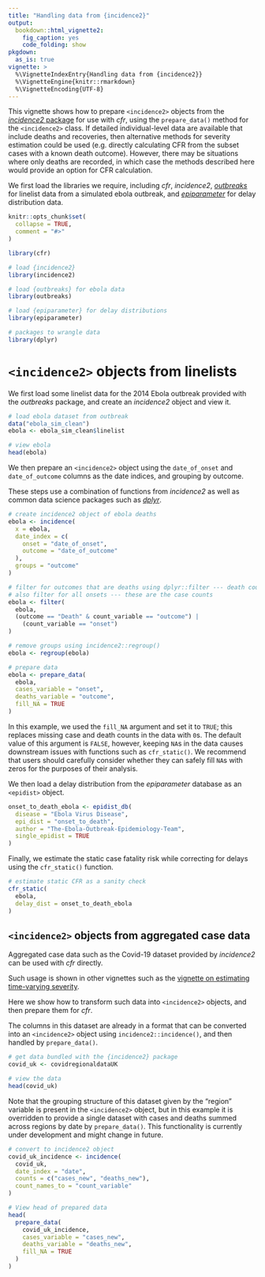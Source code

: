 ```yaml
---
title: "Handling data from {incidence2}"
output:
  bookdown::html_vignette2:
    fig_caption: yes
    code_folding: show
pkgdown:
  as_is: true
vignette: >
  %\VignetteIndexEntry{Handling data from {incidence2}}
  %\VignetteEngine{knitr::rmarkdown}
  %\VignetteEncoding{UTF-8}
---
```


This vignette shows how to prepare `<incidence2>` objects from the [_incidence2_ package](https://www.reconverse.org/incidence2/) for use with _cfr_, using the `prepare_data()` method for the `<incidence2>` class. If detailed individual-level data are available that include deaths and recoveries, then alternative methods for severity estimation could be used (e.g. directly calculating CFR from the subset cases with a known death outcome). However, there may be situations where only deaths are recorded, in which case the methods described here would provide an option for CFR calculation.

We first load the libraries we require, including _cfr_, _incidence2_, [_outbreaks_](https://www.reconverse.org/outbreaks/) for linelist data from a simulated ebola outbreak, and [_epiparameter_](https://epiverse-trace.github.io/epiparameter/) for delay distribution data.

```r
knitr::opts_chunk$set(
  collapse = TRUE,
  comment = "#>"
)
```

```r
library(cfr)

# load {incidence2}
library(incidence2)

# load {outbreaks} for ebola data
library(outbreaks)

# load {epiparameter} for delay distributions
library(epiparameter)

# packages to wrangle data
library(dplyr)
```

# `<incidence2>` objects from linelists

We first load some linelist data for the 2014 Ebola outbreak provided with the _outbreaks_ package, and create an _incidence2_ object and view it.

```r
# load ebola dataset from outbreak
data("ebola_sim_clean")
ebola <- ebola_sim_clean$linelist

# view ebola
head(ebola)
```

We then prepare an `<incidence2>` object using the `date_of_onset` and `date_of_outcome` columns as the date indices, and grouping by outcome.

These steps use a combination of functions from _incidence2_ as well as common data science packages such as [_dplyr_](https://dplyr.tidyverse.org/).

```r
# create incidence2 object of ebola deaths
ebola <- incidence(
  x = ebola,
  date_index = c(
    onset = "date_of_onset",
    outcome = "date_of_outcome"
  ),
  groups = "outcome"
)

# filter for outcomes that are deaths using dplyr::filter --- death counts
# also filter for all onsets --- these are the case counts
ebola <- filter(
  ebola,
  (outcome == "Death" & count_variable == "outcome") |
    (count_variable == "onset")
)

# remove groups using incidence2::regroup()
ebola <- regroup(ebola)

# prepare data
ebola <- prepare_data(
  ebola,
  cases_variable = "onset",
  deaths_variable = "outcome",
  fill_NA = TRUE
)
```

In this example, we used the `fill_NA` argument and set it to `TRUE`; this replaces missing case and death counts in the data with `0`s.
The default value of this argument is `FALSE`, however, keeping `NA`s in the data causes downstream issues with functions such as `cfr_static()`.
We recommend that users should carefully consider whether they can safely fill `NA`s with zeros for the purposes of their analysis.

We then load a delay distribution from the _epiparameter_ database as an `<epidist>` object.

```r
onset_to_death_ebola <- epidist_db(
  disease = "Ebola Virus Disease",
  epi_dist = "onset_to_death",
  author = "The-Ebola-Outbreak-Epidemiology-Team",
  single_epidist = TRUE
)
```

Finally, we estimate the static case fatality risk while correcting for delays using the `cfr_static()` function.

```r
# estimate static CFR as a sanity check
cfr_static(
  ebola,
  delay_dist = onset_to_death_ebola
)
```

## `<incidence2>` objects from aggregated case data

Aggregated case data such as the Covid-19 dataset provided by _incidence2_ can be used with _cfr_ directly.

Such usage is shown in other vignettes such as the [vignette on estimating time-varying severity](cfr_time_varying_severity.html).

Here we show how to transform such data into `<incidence2>` objects, and then prepare them for _cfr_.

The columns in this dataset are already in a format that can be converted into an `<incidence2>` object using `incidence2::incidence()`, and then handled by `prepare_data()`.

```r
# get data bundled with the {incidence2} package
covid_uk <- covidregionaldataUK

# view the data
head(covid_uk)
```

Note that the grouping structure of this dataset given by the "region" variable is present in the `<incidence2>` object, but in this example it is overridden to provide a single dataset with cases and deaths summed across regions by date by `prepare_data()`.
This functionality is currently under development and might change in future.

```r
# convert to incidence2 object
covid_uk_incidence <- incidence(
  covid_uk,
  date_index = "date",
  counts = c("cases_new", "deaths_new"),
  count_names_to = "count_variable"
)

# View head of prepared data
head(
  prepare_data(
    covid_uk_incidence,
    cases_variable = "cases_new",
    deaths_variable = "deaths_new",
    fill_NA = TRUE
  )
)
```
